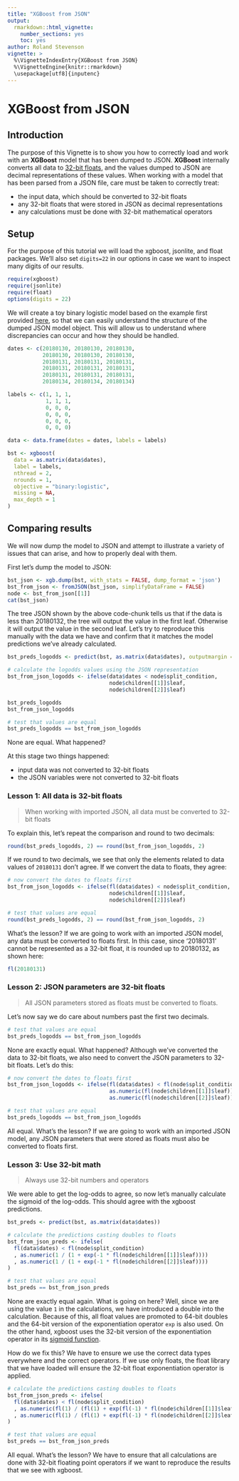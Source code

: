 ```yaml
---
title: "XGBoost from JSON"
output:
  rmarkdown::html_vignette:
    number_sections: yes
    toc: yes
author: Roland Stevenson
vignette: >
  %\VignetteIndexEntry{XGBoost from JSON}
  %\VignetteEngine{knitr::rmarkdown}
  \usepackage[utf8]{inputenc}
---
```


XGBoost from JSON
=================

## Introduction

The purpose of this Vignette is to show you how to correctly load and work with an **XGBoost** model that has been dumped to JSON.  **XGBoost** internally converts all data to [32-bit floats](https://en.wikipedia.org/wiki/Single-precision_floating-point_format), and the values dumped to JSON are decimal representations of these values.  When working with a model that has been parsed from a JSON file, care must be taken to correctly treat:

- the input data, which should be converted to 32-bit floats
- any 32-bit floats that were stored in JSON as decimal representations
- any calculations must be done with 32-bit mathematical operators

## Setup

For the purpose of this tutorial we will load the xgboost, jsonlite, and float packages.  We'll also set `digits=22` in our options in case we want to inspect many digits of our results.

```r
require(xgboost)
require(jsonlite)
require(float)
options(digits = 22)
```

We will create a toy binary logistic model based on the example first provided [here](https://github.com/dmlc/xgboost/issues/3960), so that we can easily understand the structure of the dumped JSON model object.  This will allow us to understand where discrepancies can occur and how they should be handled.

```r
dates <- c(20180130, 20180130, 20180130,
           20180130, 20180130, 20180130,
           20180131, 20180131, 20180131,
           20180131, 20180131, 20180131,
           20180131, 20180131, 20180131,
           20180134, 20180134, 20180134)

labels <- c(1, 1, 1,
            1, 1, 1,
            0, 0, 0,
            0, 0, 0,
            0, 0, 0,
            0, 0, 0)

data <- data.frame(dates = dates, labels = labels)

bst <- xgboost(
  data = as.matrix(data$dates),
  label = labels,
  nthread = 2,
  nrounds = 1,
  objective = "binary:logistic",
  missing = NA,
  max_depth = 1
)
```

## Comparing results
We will now dump the model to JSON and attempt to illustrate a variety of issues that can arise, and how to properly deal with them.

First let's dump the model to JSON:

```r
bst_json <- xgb.dump(bst, with_stats = FALSE, dump_format = 'json')
bst_from_json <- fromJSON(bst_json, simplifyDataFrame = FALSE)
node <- bst_from_json[[1]]
cat(bst_json)
```

The tree JSON shown by the above code-chunk tells us that if the data is less than 20180132, the tree will output the value in the first leaf.  Otherwise it will output the value in the second leaf.  Let's try to reproduce this manually with the data we have and confirm that it matches the model predictions we've already calculated.

```r
bst_preds_logodds <- predict(bst, as.matrix(data$dates), outputmargin = TRUE)

# calculate the logodds values using the JSON representation
bst_from_json_logodds <- ifelse(data$dates < node$split_condition,
                                node$children[[1]]$leaf,
                                node$children[[2]]$leaf)

bst_preds_logodds
bst_from_json_logodds

# test that values are equal
bst_preds_logodds == bst_from_json_logodds

```
None are equal.  What happened?

At this stage two things happened:

- input data was not converted to 32-bit floats
- the JSON variables were not converted to 32-bit floats

### Lesson 1: All data is 32-bit floats

> When working with imported JSON, all data must be converted to 32-bit floats

To explain this, let's repeat the comparison and round to two decimals:

```r
round(bst_preds_logodds, 2) == round(bst_from_json_logodds, 2)
```

If we round to two decimals, we see that only the elements related to data values of `20180131` don't agree.  If we convert the data to floats, they agree:

```r
# now convert the dates to floats first
bst_from_json_logodds <- ifelse(fl(data$dates) < node$split_condition,
                                node$children[[1]]$leaf,
                                node$children[[2]]$leaf)

# test that values are equal
round(bst_preds_logodds, 2) == round(bst_from_json_logodds, 2)
```

What's the lesson?  If we are going to work with an imported JSON model, any data must be converted to floats first.  In this case, since '20180131' cannot be represented as a 32-bit float, it is rounded up to 20180132, as shown here:

```r
fl(20180131)
```


### Lesson 2: JSON parameters are 32-bit floats

> All JSON parameters stored as floats must be converted to floats.

Let's now say we do care about numbers past the first two decimals.

```r
# test that values are equal
bst_preds_logodds == bst_from_json_logodds
```

None are exactly equal.  What happened?  Although we've converted the data to 32-bit floats, we also need to convert the JSON parameters to 32-bit floats.  Let's do this:

```r
# now convert the dates to floats first
bst_from_json_logodds <- ifelse(fl(data$dates) < fl(node$split_condition),
                                as.numeric(fl(node$children[[1]]$leaf)),
                                as.numeric(fl(node$children[[2]]$leaf)))

# test that values are equal
bst_preds_logodds == bst_from_json_logodds
```
All equal.  What's the lesson?  If we are going to work with an imported JSON model, any JSON parameters that were stored as floats must also be converted to floats first.

### Lesson 3: Use 32-bit math

> Always use 32-bit numbers and operators

We were able to get the log-odds to agree, so now let's manually calculate the sigmoid of the log-odds.  This should agree with the xgboost predictions.


```r
bst_preds <- predict(bst, as.matrix(data$dates))

# calculate the predictions casting doubles to floats
bst_from_json_preds <- ifelse(
  fl(data$dates) < fl(node$split_condition)
  , as.numeric(1 / (1 + exp(-1 * fl(node$children[[1]]$leaf))))
  , as.numeric(1 / (1 + exp(-1 * fl(node$children[[2]]$leaf))))
)

# test that values are equal
bst_preds == bst_from_json_preds
```

None are exactly equal again.  What is going on here?  Well, since we are using the value `1` in the calculations, we have introduced a double into the calculation.  Because of this, all float values are promoted to 64-bit doubles and the 64-bit version of the exponentiation operator `exp` is also used.  On the other hand, xgboost uses the 32-bit version of the exponentiation operator in its [sigmoid function](https://github.com/dmlc/xgboost/blob/54980b8959680a0da06a3fc0ec776e47c8cbb0a1/src/common/math.h#L25-L27).

How do we fix this?  We have to ensure we use the correct data types everywhere and the correct operators.  If we use only floats, the float library that we have loaded will ensure the 32-bit float exponentiation operator is applied.
```r
# calculate the predictions casting doubles to floats
bst_from_json_preds <- ifelse(
  fl(data$dates) < fl(node$split_condition)
  , as.numeric(fl(1) / (fl(1) + exp(fl(-1) * fl(node$children[[1]]$leaf))))
  , as.numeric(fl(1) / (fl(1) + exp(fl(-1) * fl(node$children[[2]]$leaf))))
)

# test that values are equal
bst_preds == bst_from_json_preds
```

All equal.  What's the lesson?  We have to ensure that all calculations are done with 32-bit floating point operators if we want to reproduce the results that we see with xgboost.
